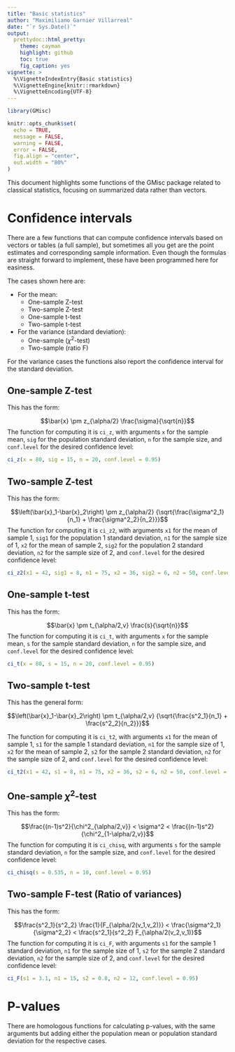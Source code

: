 ```yaml
---
title: "Basic statistics"
author: "Maximiliano Garnier Villarreal"
date: "`r Sys.Date()`"
output:
  prettydoc::html_pretty:
    theme: cayman
    highlight: github
    toc: true
    fig_caption: yes
vignette: >
  %\VignetteIndexEntry{Basic statistics}
  %\VignetteEngine{knitr::rmarkdown}
  %\VignetteEncoding{UTF-8}
---
```


```r
library(GMisc)

knitr::opts_chunk$set(
  echo = TRUE,
  message = FALSE,
  warning = FALSE,
  error = FALSE,
  fig.align = "center",
  out.width = "80%"
)
```


This document highlights some functions of the GMisc package related to classical statistics, focusing on summarized data rather than vectors.

# Confidence intervals

There are a few functions that can compute confidence intervals based on vectors or tables (a full sample), but sometimes all you get are the point estimates and corresponding sample information. Even though the formulas are straight forward to implement, these have been programmed here for easiness. 

The cases shown here are:

* For the mean:
  - One-sample Z-test
  - Two-sample Z-test
  - One-sample t-test
  - Two-sample t-test
  
* For the variance (standard deviation):
  - One-sample ($\chi^2$-test)
  - Two-sample (ratio F)

For the variance cases the functions also report the confidence interval for the standard deviation.

## One-sample Z-test

This has the form:

$$\bar{x} \pm z_{\alpha/2} \frac{\sigma}{\sqrt{n}}$$
The function for computing it is `ci_z`, with arguments `x` for the sample mean, `sig` for the population standard deviation, `n` for the sample size, and `conf.level` for the desired confidence level:

```r
ci_z(x = 80, sig = 15, n = 20, conf.level = 0.95)
```

## Two-sample Z-test

This has the form:

$$\left(\bar{x}_1-\bar{x}_2\right) \pm z_{\alpha/2} {\sqrt{\frac{\sigma^2_1}{n_1} + \frac{\sigma^2_2}{n_2}}}$$
The function for computing it is `ci_z2`, with arguments `x1` for the mean of sample 1, `sig1` for the population 1 standard deviation, `n1` for the sample size of 1, `x2` for the mean of sample 2, `sig2` for the population 2 standard deviation, `n2` for the sample size of 2, and `conf.level` for the desired confidence level:

```r
ci_z2(x1 = 42, sig1 = 8, n1 = 75, x2 = 36, sig2 = 6, n2 = 50, conf.level = 0.95)
```

## One-sample t-test

This has the form:

$$\bar{x} \pm t_{\alpha/2,v} \frac{s}{\sqrt{n}}$$
The function for computing it is `ci_t`, with arguments `x` for the sample mean, `s` for the sample standard deviation, `n` for the sample size, and `conf.level` for the desired confidence level:

```r
ci_t(x = 80, s = 15, n = 20, conf.level = 0.95)
```

## Two-sample t-test

This has the general form:

$$\left(\bar{x}_1-\bar{x}_2\right) \pm t_{\alpha/2,v} {\sqrt{\frac{s^2_1}{n_1} + \frac{s^2_2}{n_2}}}$$

The function for computing it is `ci_t2`, with arguments `x1` for the mean of sample 1, `s1` for the sample 1 standard deviation, `n1` for the sample size of 1, `x2` for the mean of sample 2, `s2` for the sample 2 standard deviation, `n2` for the sample size of 2, and `conf.level` for the desired confidence level:

```r
ci_t2(x1 = 42, s1 = 8, n1 = 75, x2 = 36, s2 = 6, n2 = 50, conf.level = 0.95)
```

## One-sample $\chi^2$-test

This has the form:

$$\frac{(n-1)s^2}{\chi^2_{\alpha/2,v}} < \sigma^2 < \frac{(n-1)s^2}{\chi^2_{1-\alpha/2,v}}$$
The function for computing it is `ci_chisq`, with arguments `s` for the sample standard deviation, `n` for the sample size, and `conf.level` for the desired confidence level:

```r
ci_chisq(s = 0.535, n = 10, conf.level = 0.95)
```

## Two-sample F-test (Ratio of variances)

This has the form:

$$\frac{s^2_1}{s^2_2} \frac{1}{F_{\alpha/2(v_1,v_2)}} < \frac{\sigma^2_1}{\sigma^2_2} < \frac{s^2_1}{s^2_2} F_{\alpha/2(v_2,v_1)}$$
The function for computing it is `ci_F`, with arguments `s1` for the sample 1 standard deviation, `n1` for the sample size of 1, `s2` for the sample 2 standard deviation, `n2` for the sample size of 2, and `conf.level` for the desired confidence level:

```r
ci_F(s1 = 3.1, n1 = 15, s2 = 0.8, n2 = 12, conf.level = 0.95)
```

# P-values

There are homologous functions for calculating p-values, with the same arguments but adding either the population mean or population standard deviation for the respective cases.

